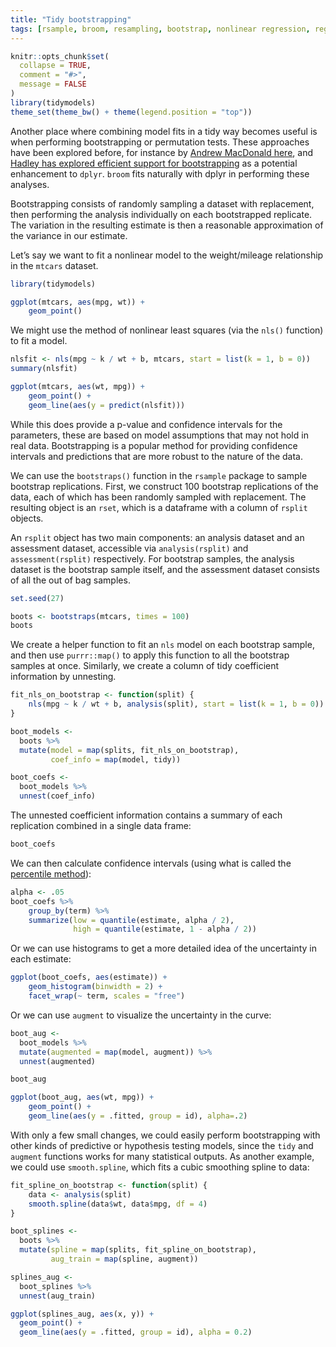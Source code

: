 ```yaml
---
title: "Tidy bootstrapping"
tags: [rsample, broom, resampling, bootstrap, nonlinear regression, regression models, splines, confidence intervals]
---
```


```r
knitr::opts_chunk$set(
  collapse = TRUE,
  comment = "#>",
  message = FALSE
)
library(tidymodels)
theme_set(theme_bw() + theme(legend.position = "top"))
```


Another place where combining model fits in a tidy way becomes useful is when performing bootstrapping or permutation tests. These approaches have been explored before, for instance by [Andrew MacDonald here](http://rstudio-pubs-static.s3.amazonaws.com/19698_a4c472606e3c43e4b94720506e49bb7b.html), and [Hadley has explored efficient support for bootstrapping](https://github.com/hadley/dplyr/issues/269) as a potential enhancement to `dplyr`. `broom` fits naturally with dplyr in performing these analyses.

Bootstrapping consists of randomly sampling a dataset with replacement, then performing the analysis individually on each bootstrapped replicate. The variation in the resulting estimate is then a reasonable approximation of the variance in our estimate.

Let's say we want to fit a nonlinear model to the weight/mileage relationship in the `mtcars` dataset.

```r
library(tidymodels)

ggplot(mtcars, aes(mpg, wt)) + 
    geom_point()
```

We might use the method of nonlinear least squares (via the `nls()` function) to fit a model.

```r
nlsfit <- nls(mpg ~ k / wt + b, mtcars, start = list(k = 1, b = 0))
summary(nlsfit)

ggplot(mtcars, aes(wt, mpg)) +
    geom_point() +
    geom_line(aes(y = predict(nlsfit)))
```

While this does provide a p-value and confidence intervals for the parameters, these are based on model assumptions that may not hold in real data. Bootstrapping is a popular method for providing confidence intervals and predictions that are more robust to the nature of the data.

We can use the `bootstraps()` function in the `rsample` package to sample bootstrap replications. First, we construct 100 bootstrap replications of the data, each of which has been randomly sampled with replacement. The resulting object is an `rset`, which is a dataframe with a column of `rsplit` objects.

An `rsplit` object has two main components: an analysis dataset and an assessment dataset, accessible via `analysis(rsplit)` and `assessment(rsplit)` respectively. For bootstrap samples, the analysis dataset is the bootstrap sample itself, and the assessment dataset consists of all the out of bag samples.

```r
set.seed(27)

boots <- bootstraps(mtcars, times = 100)
boots
```

We create a helper function to fit an `nls` model on each bootstrap sample, and then use `purrr::map()` to apply this function to all the bootstrap samples at once. Similarly, we create a column of tidy coefficient information by unnesting.

```r
fit_nls_on_bootstrap <- function(split) {
    nls(mpg ~ k / wt + b, analysis(split), start = list(k = 1, b = 0))
}

boot_models <-
  boots %>% 
  mutate(model = map(splits, fit_nls_on_bootstrap),
         coef_info = map(model, tidy))

boot_coefs <- 
  boot_models %>% 
  unnest(coef_info)
```

The unnested coefficient information contains a summary of each replication combined in a single data frame:

```r
boot_coefs
```

We can then calculate confidence intervals (using what is called the [percentile method](https://www.uvm.edu/~dhowell/StatPages/Randomization%20Tests/ResamplingWithR/BootstMeans/bootstrapping_means.html)):

```r
alpha <- .05
boot_coefs %>% 
    group_by(term) %>%
    summarize(low = quantile(estimate, alpha / 2),
              high = quantile(estimate, 1 - alpha / 2))
```

Or we can use histograms to get a more detailed idea of the uncertainty in each estimate:

```r
ggplot(boot_coefs, aes(estimate)) + 
    geom_histogram(binwidth = 2) + 
    facet_wrap(~ term, scales = "free")
```

Or we can use `augment` to visualize the uncertainty in the curve:

```r
boot_aug <- 
  boot_models %>% 
  mutate(augmented = map(model, augment)) %>% 
  unnest(augmented)

boot_aug
```

```r
ggplot(boot_aug, aes(wt, mpg)) +
    geom_point() +
    geom_line(aes(y = .fitted, group = id), alpha=.2)
```

With only a few small changes, we could easily perform bootstrapping with other kinds of predictive or hypothesis testing models, since the `tidy` and `augment` functions works for many statistical outputs. As another example, we could use `smooth.spline`, which fits a cubic smoothing spline to data:

```r
fit_spline_on_bootstrap <- function(split) {
    data <- analysis(split)
    smooth.spline(data$wt, data$mpg, df = 4)
}

boot_splines <- 
  boots %>% 
  mutate(spline = map(splits, fit_spline_on_bootstrap),
         aug_train = map(spline, augment))

splines_aug <- 
  boot_splines %>% 
  unnest(aug_train)

ggplot(splines_aug, aes(x, y)) +
  geom_point() +
  geom_line(aes(y = .fitted, group = id), alpha = 0.2)
```


